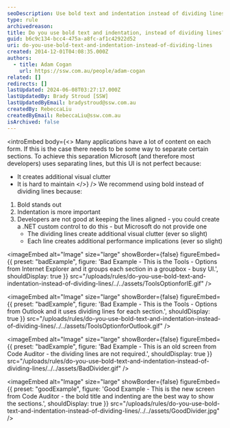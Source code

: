 ```yaml
---
seoDescription: Use bold text and indentation instead of dividing lines to separate sections, enhancing visual clarity and reducing clutter for a better user experience.
type: rule
archivedreason:
title: Do you use bold text and indentation, instead of dividing lines?
guid: b6c9c134-bcc4-475a-a8fc-af1c42922d52
uri: do-you-use-bold-text-and-indentation-instead-of-dividing-lines
created: 2014-12-01T04:08:35.000Z
authors:
  - title: Adam Cogan
    url: https://ssw.com.au/people/adam-cogan
related: []
redirects: []
lastUpdated: 2024-06-08T03:27:17.000Z
lastUpdatedBy: Brady Stroud [SSW]
lastUpdatedByEmail: bradystroud@ssw.com.au
createdBy: RebeccaLiu
createdByEmail: RebeccaLiu@ssw.com.au
isArchived: false
---
```


<introEmbed
  body={<>
Many applications have a lot of content on each form. If this is the case there needs to be some way to separate certain sections. To achieve this separation Microsoft (and therefore most developers) uses separating lines, but this UI is not perfect because:

- It creates additional visual clutter
- It is hard to maintain
  </>}
/>
We recommend using bold instead of dividing lines because:

1. Bold stands out
2. Indentation is more important
3. Developers are not good at keeping the lines aligned - you could create a .NET custom control to do this - but Microsoft do not provide one
   - The dividing lines create additional visual clutter (ever so slight)
   - Each line creates additional performance implications (ever so slight)

<imageEmbed
  alt="Image"
  size="large"
  showBorder={false}
  figureEmbed={{
    preset: "badExample",
    figure: 'Bad Example - This is the Tools - Options from Internet Explorer and it groups each section in a groupbox - busy UI.',
    shouldDisplay: true
  }}
  src="/uploads/rules/do-you-use-bold-text-and-indentation-instead-of-dividing-lines/../../assets/ToolsOptionforIE.gif"
/>

<imageEmbed
  alt="Image"
  size="large"
  showBorder={false}
  figureEmbed={{
    preset: "badExample",
    figure: 'Bad Example - This is the Tools - Options from Outlook and it uses dividing lines for each section.',
    shouldDisplay: true
  }}
  src="/uploads/rules/do-you-use-bold-text-and-indentation-instead-of-dividing-lines/../../assets/ToolsOptionforOutlook.gif"
/>

<imageEmbed
  alt="Image"
  size="large"
  showBorder={false}
  figureEmbed={{
    preset: "badExample",
    figure: 'Bad Example - This is an old screen from Code Auditor - the dividing lines are not required.',
    shouldDisplay: true
  }}
  src="/uploads/rules/do-you-use-bold-text-and-indentation-instead-of-dividing-lines/../../assets/BadDivider.gif"
/>

<imageEmbed
  alt="Image"
  size="large"
  showBorder={false}
  figureEmbed={{
    preset: "goodExample",
    figure: 'Good Example - This is the new screen from Code Auditor - the bold title and indenting are the best way to show the sections.',
    shouldDisplay: true
  }}
  src="/uploads/rules/do-you-use-bold-text-and-indentation-instead-of-dividing-lines/../../assets/GoodDivider.jpg"
/>

